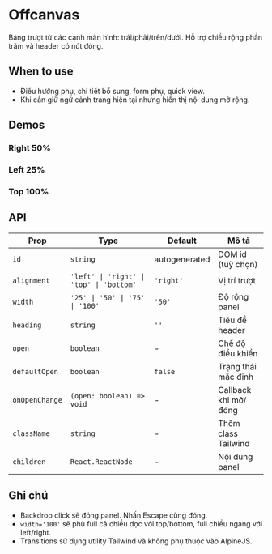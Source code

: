 
# Offcanvas

Bảng trượt từ các cạnh màn hình: trái/phải/trên/dưới. Hỗ trợ chiều rộng phần trăm và header có nút đóng.

## When to use

- Điều hướng phụ, chi tiết bổ sung, form phụ, quick view.
- Khi cần giữ ngữ cảnh trang hiện tại nhưng hiển thị nội dung mở rộng.

## Demos

### Right 50%
<OffcanvasRightDemo />

### Left 25%
<OffcanvasLeftNarrowDemo />

### Top 100%
<OffcanvasTopFullDemo />

## API

| Prop | Type | Default | Mô tả |
| --- | --- | --- | --- |
| `id` | `string` | autogenerated | DOM id (tuỳ chọn) |
| `alignment` | `'left' \| 'right' \| 'top' \| 'bottom'` | `'right'` | Vị trí trượt |
| `width` | `'25' \| '50' \| '75' \| '100'` | `'50'` | Độ rộng panel |
| `heading` | `string` | `''` | Tiêu đề header |
| `open` | `boolean` | - | Chế độ điều khiển |
| `defaultOpen` | `boolean` | `false` | Trạng thái mặc định |
| `onOpenChange` | `(open: boolean) => void` | - | Callback khi mở/đóng |
| `className` | `string` | - | Thêm class Tailwind |
| `children` | `React.ReactNode` | - | Nội dung panel |

## Ghi chú

- Backdrop click sẽ đóng panel. Nhấn Escape cũng đóng.
- `width='100'` sẽ phủ full cả chiều dọc với top/bottom, full chiều ngang với left/right.
- Transitions sử dụng utility Tailwind và không phụ thuộc vào AlpineJS.


